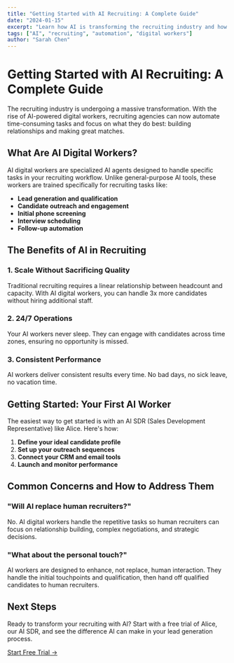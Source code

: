 ```yaml
---
title: "Getting Started with AI Recruiting: A Complete Guide"
date: "2024-01-15"
excerpt: "Learn how AI is transforming the recruiting industry and how to get started with AI-powered digital workers."
tags: ["AI", "recruiting", "automation", "digital workers"]
author: "Sarah Chen"
---
```


# Getting Started with AI Recruiting: A Complete Guide

The recruiting industry is undergoing a massive transformation. With the rise of AI-powered digital workers, recruiting agencies can now automate time-consuming tasks and focus on what they do best: building relationships and making great matches.

## What Are AI Digital Workers?

AI digital workers are specialized AI agents designed to handle specific tasks in your recruiting workflow. Unlike general-purpose AI tools, these workers are trained specifically for recruiting tasks like:

- **Lead generation and qualification**
- **Candidate outreach and engagement**
- **Initial phone screening**
- **Interview scheduling**
- **Follow-up automation**

## The Benefits of AI in Recruiting

### 1. Scale Without Sacrificing Quality

Traditional recruiting requires a linear relationship between headcount and capacity. With AI digital workers, you can handle 3x more candidates without hiring additional staff.

### 2. 24/7 Operations

Your AI workers never sleep. They can engage with candidates across time zones, ensuring no opportunity is missed.

### 3. Consistent Performance

AI workers deliver consistent results every time. No bad days, no sick leave, no vacation time.

## Getting Started: Your First AI Worker

The easiest way to get started is with an AI SDR (Sales Development Representative) like Alice. Here's how:

1. **Define your ideal candidate profile**
2. **Set up your outreach sequences**
3. **Connect your CRM and email tools**
4. **Launch and monitor performance**

## Common Concerns and How to Address Them

### "Will AI replace human recruiters?"

No. AI digital workers handle the repetitive tasks so human recruiters can focus on relationship building, complex negotiations, and strategic decisions.

### "What about the personal touch?"

AI workers are designed to enhance, not replace, human interaction. They handle the initial touchpoints and qualification, then hand off qualified candidates to human recruiters.

## Next Steps

Ready to transform your recruiting with AI? Start with a free trial of Alice, our AI SDR, and see the difference AI can make in your lead generation process.

[Start Free Trial →](/pricing) 